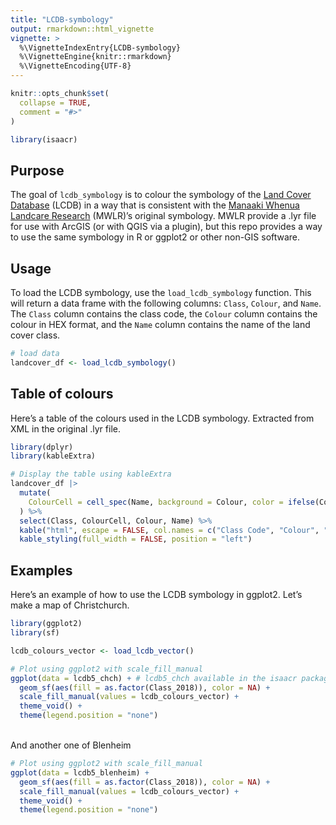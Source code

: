 ```yaml
---
title: "LCDB-symbology"
output: rmarkdown::html_vignette
vignette: >
  %\VignetteIndexEntry{LCDB-symbology}
  %\VignetteEngine{knitr::rmarkdown}
  %\VignetteEncoding{UTF-8}
---
```


```r
knitr::opts_chunk$set(
  collapse = TRUE,
  comment = "#>"
)

library(isaacr)
```

## Purpose

The goal of `lcdb_symbology` is to colour the symbology of the [Land Cover Database](https://lris.scinfo.org.nz/layer/104400-lcdb-v50-land-cover-database-version-50-mainland-new-zealand/) (LCDB) in a way that is consistent with the [Manaaki Whenua Landcare Research](https://www.landcareresearch.co.nz/) (MWLR)'s original symbology. MWLR provide a .lyr file for use with ArcGIS (or with QGIS via a plugin), but this repo provides a way to use the same symbology in R or ggplot2 or other non-GIS software.

## Usage

To load the LCDB symbology, use the `load_lcdb_symbology` function. This will return a data frame with the following columns: `Class`, `Colour`, and `Name`. The `Class` column contains the class code, the `Colour` column contains the colour in HEX format, and the `Name` column contains the name of the land cover class.

```r
# load data 
landcover_df <- load_lcdb_symbology()
```

## Table of colours

Here's a table of the colours used in the LCDB symbology. Extracted from XML in the original .lyr file. 

```r
library(dplyr)
library(kableExtra)

# Display the table using kableExtra
landcover_df |> 
  mutate(
    ColourCell = cell_spec(Name, background = Colour, color = ifelse(Colour == "#000000", "white", "black"))
  ) %>%
  select(Class, ColourCell, Colour, Name) %>%
  kable("html", escape = FALSE, col.names = c("Class Code", "Colour", "HEX Code", "Landcover Class")) %>%
  kable_styling(full_width = FALSE, position = "left")
```

## Examples

Here's an example of how to use the LCDB symbology in ggplot2. Let's make a map of Christchurch. 

```r
library(ggplot2)
library(sf)

lcdb_colours_vector <- load_lcdb_vector()

# Plot using ggplot2 with scale_fill_manual
ggplot(data = lcdb5_chch) + # lcdb5_chch available in the isaacr package, and it lazy-loads - so just refer to it
  geom_sf(aes(fill = as.factor(Class_2018)), color = NA) +
  scale_fill_manual(values = lcdb_colours_vector) +
  theme_void() +
  theme(legend.position = "none")

```
\
And another one of Blenheim

```r
# Plot using ggplot2 with scale_fill_manual
ggplot(data = lcdb5_blenheim) +
  geom_sf(aes(fill = as.factor(Class_2018)), color = NA) +
  scale_fill_manual(values = lcdb_colours_vector) +
  theme_void() +
  theme(legend.position = "none")
```

